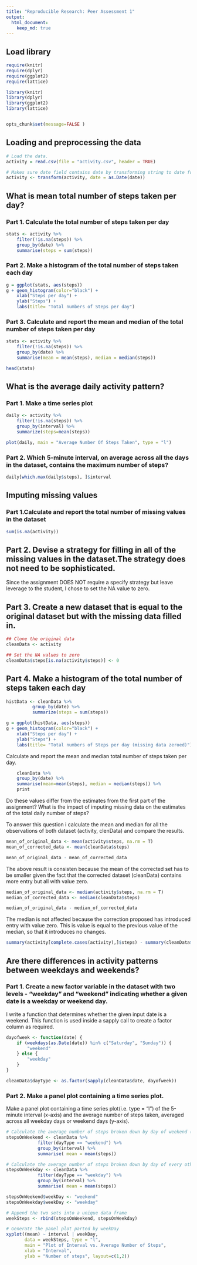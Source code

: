 ```yaml
---
title: "Reproducible Research: Peer Assessment 1"
output: 
  html_document:
    keep_md: true
---
```


## Load library
```r
require(knitr)
require(dplyr)
require(ggplot2)
require(lattice)

library(knitr)
library(dplyr)
library(ggplot2)
library(lattice)


opts_chunk$set(message=FALSE )
```

## Loading and preprocessing the data
```r
# Load the data.
activity = read.csv(file = "activity.csv", header = TRUE)

# Makes sure date field contains date by transforming string to date format
activity <- transform(activity, date = as.Date(date))
```


## What is mean total number of steps taken per day?

### Part 1. Calculate the total number of steps taken per day
```r
stats <- activity %>% 
    filter(!is.na(steps)) %>%
    group_by(date) %>% 
    summarise(steps = sum(steps))
```


### Part 2. Make a histogram of the total number of steps taken each day
```r
g = ggplot(stats, aes(steps))
g + geom_histogram(color="black") + 
    xlab("Steps per day") + 
    ylab("Steps") +
    labs(title= "Total numbers of Steps per day")

```

### Part 3. Calculate and report the mean and median of the total number of steps taken per day

```r
stats <- activity %>% 
    filter(!is.na(steps)) %>%
    group_by(date) %>% 
    summarise(mean = mean(steps), median = median(steps))

head(stats)
```
## What is the average daily activity pattern?

### Part 1. Make a time series plot 
```r
daily <- activity %>% 
    filter(!is.na(steps)) %>%
    group_by(interval) %>%
    summarize(steps=mean(steps))

plot(daily, main = "Average Number Of Steps Taken", type = "l")
```

### Part 2. Which 5-minute interval, on average across all the days in the dataset, contains the maximum number of steps?

```r
daily[which.max(daily$steps), ]$interval
```



## Imputing missing values

### Part 1.Calculate and report the total number of missing values in the dataset
```r
sum(is.na(activity))
```


## Part 2. Devise a strategy for filling in all of the missing values in the dataset.The strategy does not need to be sophisticated. 

Since the assignment DOES NOT require a specify strategy but leave leverage to the student, I chose to set the NA value to zero.

## Part 3. Create a new dataset that is equal to the original dataset but with the missing data filled in.
```r
## Clone the original data
cleanData <- activity

## Set the NA values to zero
cleanData$steps[is.na(activity$steps)] <- 0
```

## Part 4. Make a histogram of the total number of steps taken each day

```r
histData <- cleanData %>%
          group_by(date) %>%
          summarize(steps = sum(steps))

g = ggplot(histData, aes(steps))
g + geom_histogram(color="black") + 
    xlab("Steps per day") + 
    ylab("Steps") +
    labs(title= "Total numbers of Steps per day (missing data zeroed)")
```

Calculate and report the mean and median total number of steps taken per day.
```r
    cleanData %>% 
    group_by(date) %>% 
    summarise(mean=mean(steps), median = median(steps)) %>%
    print
```

Do these values differ from the estimates from the first part of the assignment?
What is the impact of imputing missing data on the estimates of the total daily number of steps?


To answer this question i calculate the mean and median for all the observations of both dataset (activity, clenData) and compare the results.
```r
mean_of_original_data <- mean(activity$steps, na.rm = T)
mean_of_corrected_data <- mean(cleanData$steps)

mean_of_original_data - mean_of_corrected_data
```
The above result is consisten because the mean of the corrected set has
to be smaller given the fact that the corrected dataset (cleanData) contains more entry but all with value zero.

```r
median_of_original_data <- median(activity$steps, na.rm = T)
median_of_corrected_data <- median(cleanData$steps)

median_of_original_data - median_of_corrected_data
```
The median is not affected because the correction proposed has introduced
entry with value zero. This is value is equal to the previous value of the median, so that it introduces no changes.


```r
summary(activity[complete.cases(activity),]$steps) - summary(cleanData$steps)
```

## Are there differences in activity patterns between weekdays and weekends?

### Part 1. Create a new factor variable in the dataset with two levels - "weekday" and "weekend" indicating whether a given date is a weekday or weekend day.

I write a function that determines whether the given input date is a weekend.
This function is used inside a sapply call to create a factor column as required.
```r
dayofweek <- function(date) {
    if (weekdays(as.Date(date)) %in% c("Saturday", "Sunday")) {
        "weekend"
    } else {
        "weekday"
    }
}

cleanData$dayType <- as.factor(sapply(cleanData$date, dayofweek))
```


### Part 2. Make a panel plot containing a time series plot.

Make a panel plot containing a time series plot(i.e. type = "l") of the 5-minute interval (x-axis) and the average number of steps taken, averaged across all weekday days or weekend days (y-axis). 

```r
# Calculate the average number of steps broken down by day of weekend (Sat, Sun).
stepsOnWeekend <- cleanData %>%
            filter(dayType == "weekend") %>%
            group_by(interval) %>%
            summarise( mean = mean(steps))

# Calculate the average number of steps broken down by day of every other day (Mom-Fri).
stepsOnWeekday <- cleanData %>%
            filter(dayType == "weekday") %>%
            group_by(interval) %>%
            summarise( mean = mean(steps))

stepsOnWeekend$weekDay <- "weekend"
stepsOnWeekday$weekDay <- "weekday"

# Append the two sets into a unique data frame
weekSteps <- rbind(stepsOnWeekend, stepsOnWeekday)

# Generate the panel plot parted by weekDay
xyplot((mean) ~ interval | weekDay, 
       data = weekSteps, type = "l", 
       main = "Plot of Interval vs. Average Number of Steps", 
       xlab = "Interval",  
       ylab = "Number of steps", layout=c(1,2))
```
